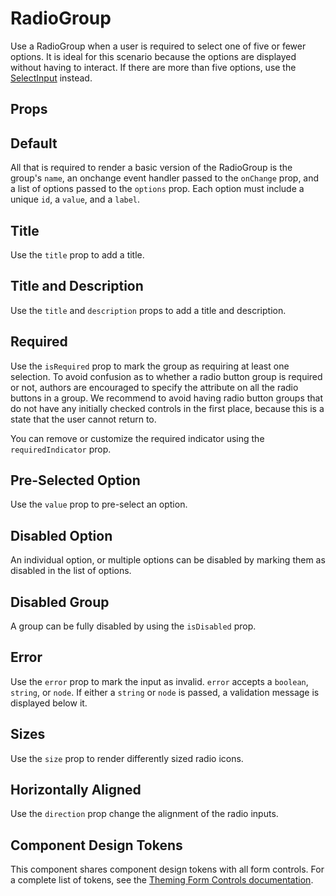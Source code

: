 

<Meta of={Stories} />

# RadioGroup

Use a RadioGroup when a user is required to select one of five or fewer options. It is ideal for this scenario because the options are displayed without having to interact. If there are more than five options, use the [SelectInput](?path=/docs/components-selectinput-overview--default-story) instead.

## Props

<ArgsTable of={RadioGroup} />

## Default

All that is required to render a basic version of the RadioGroup is the group's `name`, an onchange event handler passed to the `onChange` prop, and a list of options passed to the `options` prop. Each option must include a unique `id`, a `value`, and a `label`.

<Canvas isExpanded of={Stories.Default}/>

## Title

Use the `title` prop to add a title.

<Canvas of={Stories.Title}/>

## Title and Description

Use the `title` and `description` props to add a title and description.

<Canvas of={Stories.TitleAndDescription}/>

## Required

Use the `isRequired` prop to mark the group as requiring at least one selection. To avoid confusion as to whether a radio button group is required or not, authors are encouraged to specify the attribute on all the radio buttons in a group. We recommend to avoid having radio button groups that do not have any initially checked controls in the first place, because this is a state that the user cannot return to.

<Canvas of={Stories.Required}/>

You can remove or customize the required indicator using the `requiredIndicator` prop.

<Canvas of={Stories.CustomRequiredIndicator}/>

## Pre-Selected Option

Use the `value` prop to pre-select an option.

<Canvas of={Stories.PreSelectedOption}/>

## Disabled Option

An individual option, or multiple options can be disabled by marking them as disabled in the list of options.

<Canvas of={Stories.DisabledOption}/>

## Disabled Group

A group can be fully disabled by using the `isDisabled` prop.

<Canvas of={Stories.DisabledGroup}/>

## Error

Use the `error` prop to mark the input as invalid. `error` accepts a `boolean`, `string`, or `node`. If either a `string` or `node` is passed, a validation message is displayed below it.

<Canvas of={Stories.Error}/>

## Sizes

Use the `size` prop to render differently sized radio icons.

<Canvas of={Stories.Sizes}/>

## Horizontally Aligned

Use the `direction` prop change the alignment of the radio inputs.

<Canvas of={Stories.HorizontallyAligned}/>

## Component Design Tokens

This component shares component design tokens with all form controls. For a complete list of tokens, see the [Theming Form Controls documentation](/docs/theming-form-controls--custom-theme-form).
